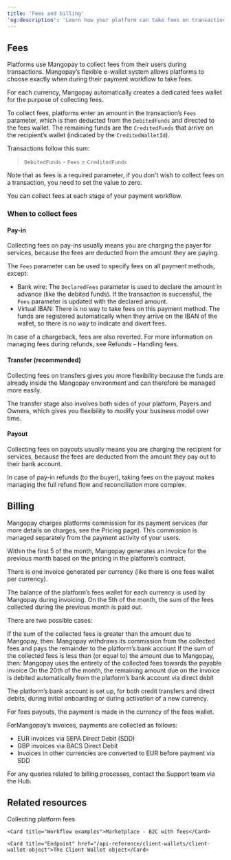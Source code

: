```yaml
---
title: 'Fees and billing'  
'og:description': 'Learn how your platform can take fees on transactions, plus how Mangopay’s billing cycle works.'  
---
```

  

## Fees  

Platforms use Mangopay to collect fees from their users during transactions. Mangopay’s flexible e-wallet system allows platforms to choose exactly when during their payment workflow to take fees.   

For each currency, Mangopay automatically creates a dedicated fees wallet for the purpose of collecting fees.  

To collect fees, platforms enter an amount in the transaction’s `Fees` parameter, which is then deducted from the `DebitedFunds` and directed to the fees wallet. The remaining funds are the `CreditedFunds` that arrive on the recipient’s wallet (indicated by the `CreditedWalletId`). 

Transactions follow this sum:

> `DebitedFunds` - `Fees` = `CreditedFunds`

Note that as fees is a required parameter, if you don't wish to collect fees on a transaction, you need to set the value to zero.  

You can collect fees at each stage of your payment workflow. 

### When to collect fees  

#### Pay-in  

Collecting fees on pay-ins usually means you are charging the payer for services, because the fees are deducted from the amount they are paying.  

The `Fees` parameter can be used to specify fees on all payment methods, except:  
- Bank wire: The `DeclaredFees` parameter is used to declare the amount in advance (like the debited funds). If the transaction is successful, the `Fees` parameter is updated with the declared amount.  
- Virtual IBAN: There is no way to take fees on this payment method. The funds are registered automatically when they arrive on the IBAN of the wallet, so there is no way to indicate and divert fees.  

In case of a chargeback, fees are also reverted. For more information on managing fees during refunds, see Refunds - Handling fees.  

#### Transfer (recommended)  

Collecting fees on transfers gives you more flexibility because the funds are already inside the Mangopay environment and can therefore be managed more easily.  

The transfer stage also involves both sides of your platform, Payers and Owners, which gives you flexibility to modify your business model over time.  

#### Payout  

Collecting fees on payouts usually means you are charging the recipient for services, because the fees are deducted from the amount they pay out to their bank account.  

In case of pay-in refunds (to the buyer), taking fees on the payout makes managing the full refund flow and reconciliation more complex.   

## Billing  

Mangopay charges platforms commission for its payment services (for more details on charges, see the Pricing page). This commission is managed separately from the payment activity of your users.  

Within the first 5 <WorkingDay content="working days" /> of the month, Mangopay generates an invoice for the previous month based on the pricing in the platform’s contract.  

There is one invoice generated per currency (like there is one fees wallet per currency).  

The balance of the platform’s fees wallet for each currency is used by Mangopay during invoicing. On the 5th <WorkingDay content="working day" /> of the month, the sum of the fees collected during the previous month is paid out.  

There are two possible cases: 

<CardGroup cols={2}>  
<Card title="Collected fees > Mangopay commission">  
 If the sum of the collected fees is greater than the amount due to Mangopay, then:  
 Mangopay withdraws its commission from the collected fees and pays the remainder to the platform’s bank account  
</Card>  
<Card title="Collected fees ≤ Mangopay commission">  
 If the sum of the collected fees is less than (or equal to) the amount due to Mangopay, then:  
 Mangopay uses the entirety of the collected fees towards the payable invoice  
 On the 20th of the month, the remaining amount due on the invoice is debited automatically from the platform’s bank account via direct debit  
</Card>  
</CardGroup>  

The platform’s bank account is set up, for both credit transfers and direct debits, during initial onboarding or during activation of a new currency.   

For fees payouts, the payment is made in the currency of the fees wallet.  

ForMangopay’s invoices, payments are collected as follows:  
- EUR invoices via SEPA Direct Debit (SDD)  
- GBP invoices via BACS Direct Debit  
- Invoices in other currencies are converted to EUR before payment via SDD  

For any queries related to billing processes, contact the Support team via the Hub.  

## Related resources  



<CardGroup cols={2}>
    <Card title="Workflow examples">Collecting platform fees</Card>  

    <Card title="Workflow examples">Marketplace - B2C with fees</Card>  
    
    <Card title="Endpoint" href="/api-reference/client-wallets/client-wallet-object">The Client Wallet object</Card>
</CardGroup>
